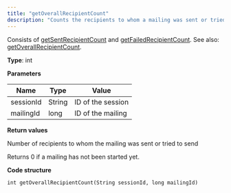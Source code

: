 ```yaml
---
title: "getOverallRecipientCount"
description: "Counts the recipients to whom a mailing was sent or tried to send in Optimizely Campaign."
---
```


Consists of [getSentRecipientCount](/optimizely-campaign/docs/getsentrecipientcount) and [getFailedRecipientCount](/optimizely-campaign/docs/getfailedrecipientcount-mailingreporting). See also: [getOverallRecipientCount](/optimizely-campaign/docs/getoverallrecipientcount).

**Type**: int

**Parameters**

| Name      | Type   | Value             |
| --------- | ------ | ----------------- |
| sessionId | String | ID of the session |
| mailingId | long   | ID of the mailing |

**Return values**

Number of recipients to whom the mailing was sent or tried to send

Returns 0 if a mailing has not been started yet.

**Code structure**

`int getOverallRecipientCount(String sessionId, long mailingId)
`